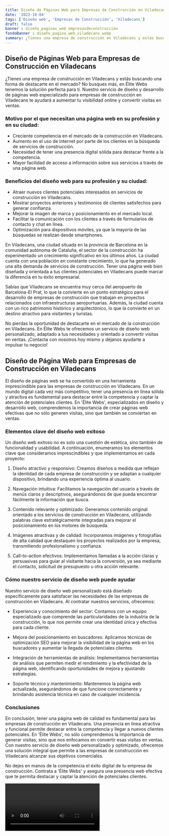 ```yaml
---
title: Diseño de Páginas Web para Empresas de Construcción en Viladecans
date: '2023-10-04'
tags: ['Diseño web', 'Empresas de Construcción', 'Viladecans']
draft: false
banner : diseño_paginas_web_empresasdeconstrucción
fondoBanner : diseño_pagina_web_viladecans.webp
summary: ¿Tienes una empresa de construcción en Viladecans y estás buscando una forma de destacarte en el mercado? No busques más, en Élite Webs tenemos la solución perfecta para ti. Nuestro servicio de diseño y desarrollo de páginas web especializado para empresas de construcción en Viladecans te ayudará a aumentar tu visibilidad online y convertir visitas en ventas.
---
```


## Diseño de Páginas Web para Empresas de Construcción en Viladecans

¿Tienes una empresa de construcción en Viladecans y estás buscando una forma de destacarte en el mercado? No busques más, en Élite Webs tenemos la solución perfecta para ti. Nuestro servicio de diseño y desarrollo de páginas web especializado para empresas de construcción en Viladecans te ayudará a aumentar tu visibilidad online y convertir visitas en ventas.

### Motivo por el que necesitan una página web en su profesión y en su ciudad:

- Creciente competencia en el mercado de la construcción en Viladecans.
- Aumento en el uso de internet por parte de los clientes en la búsqueda de servicios de construcción.
- Necesidad de tener una presencia digital sólida para destacar frente a la competencia.
- Mayor facilidad de acceso a información sobre sus servicios a través de una página web.

### Beneficios del diseño web para su profesión y su ciudad:

- Atraer nuevos clientes potenciales interesados en servicios de construcción en Viladecans.
- Mostrar proyectos anteriores y testimonios de clientes satisfechos para generar confianza.
- Mejorar la imagen de marca y posicionamiento en el mercado local.
- Facilitar la comunicación con los clientes a través de formularios de contacto y chat en línea.
- Optimización para dispositivos móviles, ya que la mayoría de las búsquedas se realizan desde smartphones.

En Viladecans, una ciudad situada en la provincia de Barcelona en la comunidad autónoma de Cataluña, el sector de la construcción ha experimentado un crecimiento significativo en los últimos años. La ciudad cuenta con una población en constante crecimiento, lo que ha generado una alta demanda de servicios de construcción. Tener una página web bien diseñada y orientada a tus clientes potenciales en Viladecans puede marcar la diferencia en tu éxito empresarial.

Sabías que Viladecans se encuentra muy cerca del aeropuerto de Barcelona-El Prat, lo que la convierte en un punto estratégico para el desarrollo de empresas de construcción que trabajan en proyectos relacionados con infraestructuras aeroportuarias. Además, la ciudad cuenta con un rico patrimonio histórico y arquitectónico, lo que la convierte en un destino atractivo para visitantes y turistas.

No pierdas la oportunidad de destacarte en el mercado de la construcción en Viladecans. En Élite Webs te ofrecemos un servicio de diseño web personalizado, adaptado a tus necesidades y orientado a convertir visitas en ventas. ¡Contacta con nosotros hoy mismo y déjanos ayudarte a impulsar tu negocio!

<GifSeo />

<Cta />

## Diseño de Página Web para Empresas de Construcción en Viladecans

El diseño de páginas web se ha convertido en una herramienta imprescindible para las empresas de construcción en Viladecans. En un mundo digital cada vez más competitivo, tener una presencia en línea sólida y atractiva es fundamental para destacar entre la competencia y captar la atención de potenciales clientes. En 'Élite Webs', especializados en diseño y desarrollo web, comprendemos la importancia de crear páginas web efectivas que no sólo generen visitas, sino que también se conviertan en ventas.

### Elementos clave del diseño web exitoso

Un diseño web exitoso no es solo una cuestión de estética, sino también de funcionalidad y usabilidad. A continuación, enumeramos los elementos clave que consideramos imprescindibles y que implementamos en cada proyecto:

1. Diseño atractivo y responsivo: Creamos diseños a medida que reflejan la identidad de cada empresa de construcción y se adaptan a cualquier dispositivo, brindando una experiencia óptima al usuario.

2. Navegación intuitiva: Facilitamos la navegación del usuario a través de menús claros y descriptivos, asegurándonos de que pueda encontrar fácilmente la información que busca.

3. Contenido relevante y optimizado: Generamos contenido original orientado a los servicios de construcción en Viladecans, utilizando palabras clave estratégicamente integradas para mejorar el posicionamiento en los motores de búsqueda.

4. Imágenes atractivas y de calidad: Incorporamos imágenes y fotografías de alta calidad que destaquen los proyectos realizados por la empresa, transmitiendo profesionalismo y confianza.

5. Call-to-action efectivos: Implementamos llamadas a la acción claras y persuasivas para guiar al visitante hacia la conversión, ya sea mediante el contacto, solicitud de presupuesto u otra acción relevante.

### Cómo nuestro servicio de diseño web puede ayudar

Nuestro servicio de diseño web personalizado está diseñado específicamente para satisfacer las necesidades de las empresas de construcción en Viladecans. Al contratar nuestros servicios, ofrecemos:

- Experiencia y conocimiento del sector: Contamos con un equipo especializado que comprende las particularidades de la industria de la construcción, lo que nos permite crear una identidad única y efectiva para cada cliente.

- Mejora del posicionamiento en buscadores: Aplicamos técnicas de optimización SEO para mejorar la visibilidad de la página web en los buscadores y aumentar la llegada de potenciales clientes.

- Integración de herramientas de análisis: Implementamos herramientas de análisis que permiten medir el rendimiento y la efectividad de la página web, identificando oportunidades de mejora y ajustando estrategias.

- Soporte técnico y mantenimiento: Mantenemos la página web actualizada, asegurándonos de que funcione correctamente y brindando asistencia técnica en caso de cualquier incidencia.

### Conclusiones

En conclusión, tener una página web de calidad es fundamental para las empresas de construcción en Viladecans. Una presencia en línea atractiva y funcional permite destacar entre la competencia y llegar a nuevos clientes potenciales. En 'Élite Webs', no sólo comprendemos la importancia de generar visitas, sino que nos enfocamos en convertir esas visitas en ventas. Con nuestro servicio de diseño web personalizado y optimizado, ofrecemos una solución integral que permite a las empresas de construcción en Viladecans alcanzar sus objetivos comerciales.

No dejes en manos de la competencia el éxito digital de tu empresa de construcción. Contrata a 'Élite Webs' y asegura una presencia web efectiva que te permita destacar y captar la atención de potenciales clientes.

<Video />

<CtaBot job='Empresas de Construcción' city='Viladecans'/>

<Gmaps query='Viladecans+españa+maps' />